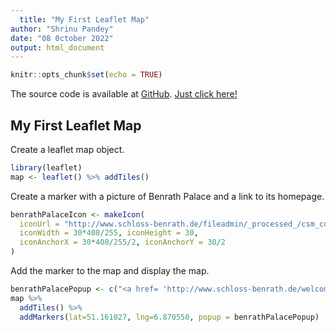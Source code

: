 ---
  title: "My First Leaflet Map"
author: "Shrinu Pandey"
date: "08 0ctober 2022"
output: html_document
---
  
  ```{r setup, include=FALSE}
knitr::opts_chunk$set(echo = TRUE)
```
The source code is available at [GitHub](https://github.com/Krysek/Coursera-Data-Science-Specialization-Developing-Data-Products-Week-2-Assignment). [Just click here!](https://github.com/Krysek/Coursera-Data-Science-Specialization-Developing-Data-Products-Week-2-Assignment)

## My First Leaflet Map
Create a leaflet map object.
```{r cars}
library(leaflet)
map <- leaflet() %>% addTiles()

```

Create a marker with a picture of Benrath Palace and a link to its homepage.
```{r}
benrathPalaceIcon <- makeIcon(
  iconUrl = "http://www.schloss-benrath.de/fileadmin/_processed_/csm_corps-de-logis-blumen_2e04b2b859.jpg",
  iconWidth = 30*408/255, iconHeight = 30,
  iconAnchorX = 30*408/255/2, iconAnchorY = 30/2
)
```

Add the marker to the map and display the map.
```{r}
benrathPalacePopup <- c("<a href= 'http://www.schloss-benrath.de/welcome/?L=1' >Benrath Palace<br><img src='http://www.schloss-benrath.de/fileadmin/_processed_/csm_corps-de-logis-blumen_2e04b2b859.jpg' width='210' height='132'  alt='Foto Corps de Logis' title='Foto Corps de Logi'></a>")
map %>%
  addTiles() %>%
  addMarkers(lat=51.161027, lng=6.870550, popup = benrathPalacePopup)
```